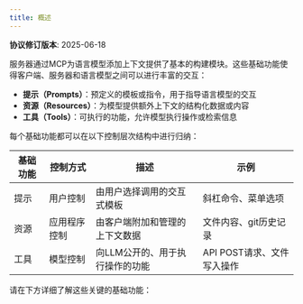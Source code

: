 ```yaml
---
title: 概述
---
```


<Info>**协议修订版本**: 2025-06-18</Info>

服务器通过MCP为语言模型添加上下文提供了基本的构建模块。这些基础功能使得客户端、服务器和语言模型之间可以进行丰富的交互：

- **提示（Prompts）**：预定义的模板或指令，用于指导语言模型的交互
- **资源（Resources）**：为模型提供额外上下文的结构化数据或内容
- **工具（Tools）**：可执行的功能，允许模型执行操作或检索信息

每个基础功能都可以在以下控制层次结构中进行归纳：

| 基础功能 | 控制方式              | 描述                                             | 示例                           |
| -------- | --------------------- | ------------------------------------------------ | ------------------------------ |
| 提示     | 用户控制              | 由用户选择调用的交互式模板                       | 斜杠命令、菜单选项             |
| 资源     | 应用程序控制          | 由客户端附加和管理的上下文数据                   | 文件内容、git历史记录          |
| 工具     | 模型控制              | 向LLM公开的、用于执行操作的功能                  | API POST请求、文件写入操作     |

请在下方详细了解这些关键的基础功能：

<CardGroup cols={3}>
  <Card
    title="提示"
    icon="message"
    href="/specification/2025-06-18/server/prompts"
  />
  <Card
    title="资源"
    icon="file-lines"
    href="/specification/2025-06-18/server/resources"
  />
  <Card
    title="工具"
    icon="wrench"
    href="/specification/2025-06-18/server/tools"
  />
</CardGroup>